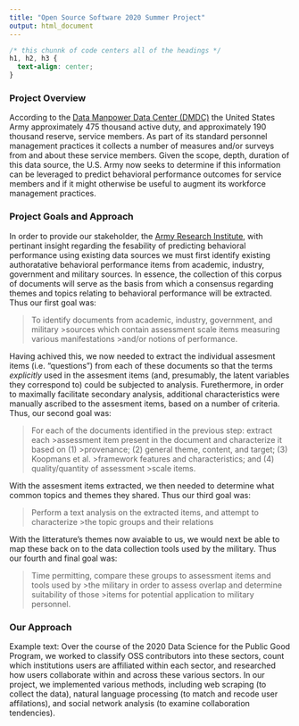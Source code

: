 ```yaml
---
title: "Open Source Software 2020 Summer Project"
output: html_document
---
```


```css
/* this chunnk of code centers all of the headings */
h1, h2, h3 {
  text-align: center;
}
```

### Project Overview 

According to the [Data Manpower Data Center (DMDC)](https://www.dmdc.osd.mil/appj/dwp/dwp_reports.jsp) the United States Army approximately 475 thousand active duty, and approximately 190 thousand reserve, service members.  As part of its standard personnel management practices it collects a number of measures and/or surveys from and about these service members.  Given the scope, depth, duration of this data source, the U.S. Army now seeks to determine if this information can be leveraged to predict behavioral performance outcomes for service members and if it might otherwise be useful to augment its workforce management practices.

### Project Goals and Approach

In order to provide our stakeholder, the [Army Research Institute](https://ari.altess.army.mil/), with pertinant insight regarding the fesability of predicting behavioral performance using existing data sources we must first identify existing authoratative behavioral performance items from academic, industry, government and military sources.  In essence, the collection of this corpus of documents will serve as the basis from which a consensus regarding themes and topics relating to behavioral performance will be extracted.  Thus our first goal was:

>To identify documents from academic, industry, government, and military >sources which contain assessment scale items measuring various manifestations >and/or notions of performance.

Having achived this, we now needed to extract the individual assesment items (i.e. "questions") from each of these documents so that the terms *explicitly* used in the assesment items (and, presumably, the latent variables they correspond to) could be subjected to analysis.  Furethermore, in order to maximally facilitate secondary analysis, additional characteristics were manually ascribed to the assesment items, based on a number of criteria.  Thus, our second goal was: 

>For each of the documents identified in the previous step: extract each >assessment item present in the document and characterize it based on (1) >provenance; (2) general theme, content, and target; (3) Koopmans et al. >framework features and characteristics; and (4) quality/quantity of assessment >scale items.

With the assesment items extracted, we then needed to determine what common topics and themes they shared.  Thus our third goal was:

>Perform a text analysis on the extracted items, and attempt to characterize >the topic groups and their relations

With the litterature's themes now avaiable to us, we would next be able to map these back on to the data collection tools used by the military.  Thus our fourth and final goal was:

>Time permitting, compare these groups to assessment items and tools used by >the military in order to assess overlap and determine suitability of those >items for potential application to military personnel. 

### Our Approach 

Example text: Over the course of the 2020 Data Science for the Public Good Program, we worked to classify OSS contributors into these sectors, count which institutions users are affiliated within each sector, and researched how users collaborate within and across these various sectors. In our project, we implemented various methods, including web scraping (to collect the data), natural language processing (to match and recode user affilations), and social network analysis (to examine collaboration tendencies).